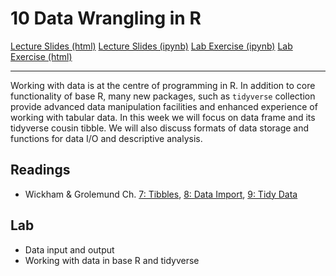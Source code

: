 # 10 Data Wrangling in R

<div id="buttons">
<a class="btn btn-primary btn-lg" role="button" href="lectures/10_week.html">Lecture Slides (html)</a>
<a class="btn btn-secondary btn-lg" role="button" href="https://github.com/ASDS-TCD/POP77001_Computer_Programming_2021/blob/main/lectures/10_week.ipynb">Lecture Slides (ipynb)</a>
<a class="btn btn-success btn-lg" role="button" href="https://github.com/ASDS-TCD/POP77001_Computer_Programming_2021/blob/main/labs/10_week.ipynb">Lab Exercise (ipynb)</a>
<a class="btn btn-secondary btn-lg" role="button" href="labs/10_week.html">Lab Exercise (html)</a>
</div>
---

Working with data is at the centre of programming in R. In addition to core functionality of base R, many new packages, such as `tidyverse` collection provide advanced data manipulation facilities and enhanced experience of working with tabular data. In this week we will focus on data frame and its tidyverse cousin tibble. We will also discuss formats of data storage and functions for data I/O and descriptive analysis.

## Readings

- Wickham & Grolemund Ch. [7: Tibbles](https://r4ds.had.co.nz/tibbles.html), [8: Data Import](https://r4ds.had.co.nz/data-import.html), [9: Tidy Data](https://r4ds.had.co.nz/tidy-data.html)

## Lab

- Data input and output
- Working with data in base R and tidyverse